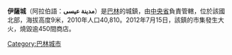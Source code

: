 '''伊薩城'''（阿拉伯語：'''مدينة عيسى'''）是[[巴林|巴林]]的城鎮，由[[中央省_(巴林)|中央省]]負責管轄，位於該國北部，海拔高度9米，2010年人口40,810。2012年7月15日，該鎮的市集發生大火，燒毀逾450間商店。

{{coord|26|10|25|N|50|32|52|E|display=title|region:BH-16_type:city(40000)_source:dewiki}}

{{Bahrain-geo-stub}}
[[Category:巴林城市|Category:巴林城市]]